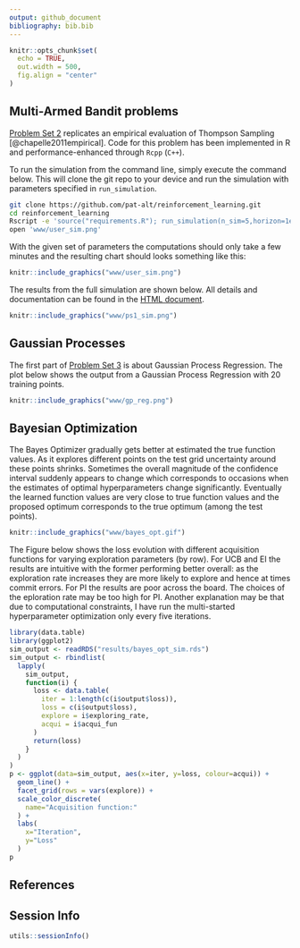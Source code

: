 ```yaml
---
output: github_document
bibliography: bib.bib
---
```


```r
knitr::opts_chunk$set(
  echo = TRUE,
  out.width = 500,
  fig.align = "center"
)
```

## Multi-Armed Bandit problems

[Problem Set 2](ps2_answers.html) replicates an empirical evaluation of Thompson Sampling [@chapelle2011empirical]. Code for this problem has been implemented in R and performance-enhanced through `Rcpp` (`C++`).

To run the simulation from the command line, simply execute the command below. This will clone the git repo to your device and run the simulation with parameters specified in `run_simulation`.

```bash
git clone https://github.com/pat-alt/reinforcement_learning.git
cd reinforcement_learning
Rscript -e 'source("requirements.R"); run_simulation(n_sim=5,horizon=1e6,update_every = 100)'  
open 'www/user_sim.png'
```

With the given set of parameters the computations should only take a few minutes and the resulting chart should looks something like this:

```r
knitr::include_graphics("www/user_sim.png")
```

The results from the full simulation are shown below. All details and documentation can be found in the [HTML document](ps2_answers.html).

```r
knitr::include_graphics("www/ps1_sim.png")
```

## Gaussian Processes

The first part of [Problem Set 3](ps3_answers.html) is about Gaussian Process Regression. The plot below shows the output from a Gaussian Process Regression with 20 training points.

```r
knitr::include_graphics("www/gp_reg.png")
```



## Bayesian Optimization

The Bayes Optimizer gradually gets better at estimated the true function values. As it explores different points on the test grid uncertainty around these points shrinks. Sometimes the overall magnitude of the confidence interval suddenly appears to change which corresponds to occasions when the estimates of optimal hyperparameters change significantly. Eventually the learned function values are very close to true function values and the proposed optimum corresponds to the true optimum (among the test points).

```r
knitr::include_graphics("www/bayes_opt.gif")
```

The Figure below shows the loss evolution with different acquisition functions for varying exploration parameters (by row). For UCB and EI the results are intuitive with the former performing better overall: as the exploration rate increases they are more likely to explore and hence at times commit errors. For PI the results are poor across the board. The choices of the eploration rate may be too high for PI. Another explanation may be that due to computational constraints, I have run the multi-started hyperparameter optimization only every five iterations. 

```r
library(data.table)
library(ggplot2)
sim_output <- readRDS("results/bayes_opt_sim.rds")
sim_output <- rbindlist(
  lapply(
    sim_output,
    function(i) {
      loss <- data.table(
        iter = 1:length(c(i$output$loss)),
        loss = c(i$output$loss),
        explore = i$exploring_rate,
        acqui = i$acqui_fun
      )
      return(loss)
    }
  )
)
p <- ggplot(data=sim_output, aes(x=iter, y=loss, colour=acqui)) +
  geom_line() +
  facet_grid(rows = vars(explore)) +
  scale_color_discrete(
    name="Acquisition function:"
  ) +
  labs(
    x="Iteration",
    y="Loss"
  )
p
```

## References

<div id="refs"></div>

## Session Info

```r
utils::sessionInfo()
```


